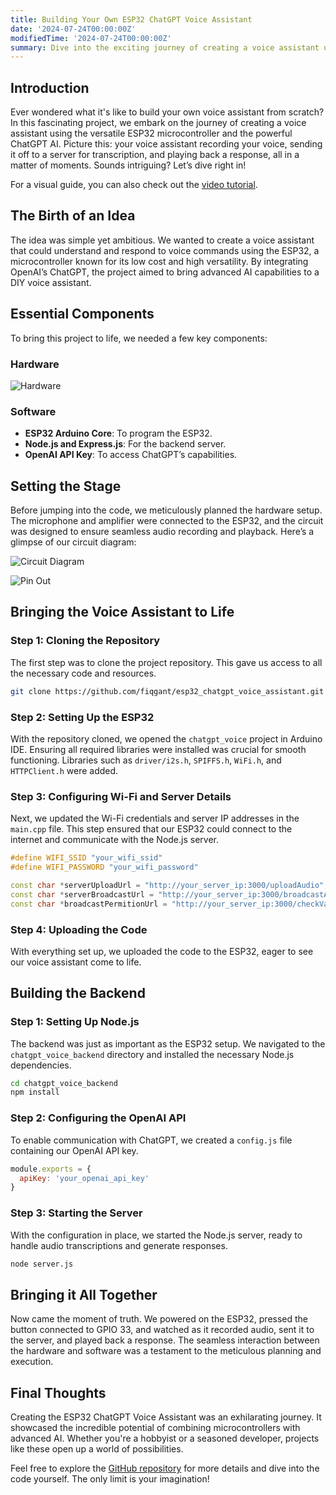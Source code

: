 ```yaml
---
title: Building Your Own ESP32 ChatGPT Voice Assistant
date: '2024-07-24T00:00:00Z'
modifiedTime: '2024-07-24T00:00:00Z'
summary: Dive into the exciting journey of creating a voice assistant using an ESP32 and ChatGPT, exploring audio recording, Wi-Fi connectivity, and seamless interaction.
---
```


## Introduction

Ever wondered what it's like to build your own voice assistant from scratch? In this fascinating project, we embark on the journey of creating a voice assistant using the versatile ESP32 microcontroller and the powerful ChatGPT AI. Picture this: your voice assistant recording your voice, sending it off to a server for transcription, and playing back a response, all in a matter of moments. Sounds intriguing? Let’s dive right in!

For a visual guide, you can also check out the [video tutorial](https://youtu.be/1l--dVFlOA0).

## The Birth of an Idea

The idea was simple yet ambitious. We wanted to create a voice assistant that could understand and respond to voice commands using the ESP32, a microcontroller known for its low cost and high versatility. By integrating OpenAI’s ChatGPT, the project aimed to bring advanced AI capabilities to a DIY voice assistant.

## Essential Components

To bring this project to life, we needed a few key components:

### Hardware

<Image
  src='images/blog/building-your-own-esp32-chatgpt-voice-assistant/2.png'
  width={1920}
  height={1024}
  alt='Hardware'
/>

### Software

- **ESP32 Arduino Core**: To program the ESP32.
- **Node.js and Express.js**: For the backend server.
- **OpenAI API Key**: To access ChatGPT’s capabilities.

## Setting the Stage

Before jumping into the code, we meticulously planned the hardware setup. The microphone and amplifier were connected to the ESP32, and the circuit was designed to ensure seamless audio recording and playback. Here’s a glimpse of our circuit diagram:

<Image
  src='images/blog/building-your-own-esp32-chatgpt-voice-assistant/3.png'
  width={1920}
  height={1024}
  alt='Circuit Diagram'
/>

<Image
  src='images/blog/building-your-own-esp32-chatgpt-voice-assistant/4.png'
  width={1920}
  height={1024}
  alt='Pin Out'
/>

## Bringing the Voice Assistant to Life

### Step 1: Cloning the Repository

The first step was to clone the project repository. This gave us access to all the necessary code and resources.

```bash
git clone https://github.com/fiqgant/esp32_chatgpt_voice_assistant.git
```

### Step 2: Setting Up the ESP32

With the repository cloned, we opened the `chatgpt_voice` project in Arduino IDE. Ensuring all required libraries were installed was crucial for smooth functioning. Libraries such as `driver/i2s.h`, `SPIFFS.h`, `WiFi.h`, and `HTTPClient.h` were added.

### Step 3: Configuring Wi-Fi and Server Details

Next, we updated the Wi-Fi credentials and server IP addresses in the `main.cpp` file. This step ensured that our ESP32 could connect to the internet and communicate with the Node.js server.

```cpp title="Wi-Fi credentials"
#define WIFI_SSID "your_wifi_ssid"
#define WIFI_PASSWORD "your_wifi_password"
```

```cpp title= "IP addresses"
const char *serverUploadUrl = "http://your_server_ip:3000/uploadAudio";
const char *serverBroadcastUrl = "http://your_server_ip:3000/broadcastAudio";
const char *broadcastPermitionUrl = "http://your_server_ip:3000/checkVariable";
```

### Step 4: Uploading the Code

With everything set up, we uploaded the code to the ESP32, eager to see our voice assistant come to life.

## Building the Backend

### Step 1: Setting Up Node.js

The backend was just as important as the ESP32 setup. We navigated to the `chatgpt_voice_backend` directory and installed the necessary Node.js dependencies.

```bash
cd chatgpt_voice_backend
npm install
```

### Step 2: Configuring the OpenAI API

To enable communication with ChatGPT, we created a `config.js` file containing our OpenAI API key.

```js
module.exports = {
  apiKey: 'your_openai_api_key'
}
```

### Step 3: Starting the Server

With the configuration in place, we started the Node.js server, ready to handle audio transcriptions and generate responses.

```bash
node server.js
```

## Bringing it All Together

Now came the moment of truth. We powered on the ESP32, pressed the button connected to GPIO 33, and watched as it recorded audio, sent it to the server, and played back a response. The seamless interaction between the hardware and software was a testament to the meticulous planning and execution.

## Final Thoughts

Creating the ESP32 ChatGPT Voice Assistant was an exhilarating journey. It showcased the incredible potential of combining microcontrollers with advanced AI. Whether you're a hobbyist or a seasoned developer, projects like these open up a world of possibilities.

Feel free to explore the [GitHub repository](https://github.com/fiqgant/esp32_chatgpt_voice_assistant) for more details and dive into the code yourself. The only limit is your imagination!
